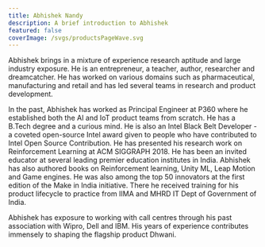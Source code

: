 ```yaml
---
title: Abhishek Nandy
description: A brief introduction to Abhishek
featured: false
coverImage: /svgs/productsPageWave.svg
---
```


Abhishek brings in a mixture of experience research aptitude and large industry exposure. He is an entrepreneur, a teacher, author, researcher and dreamcatcher. He has worked on various domains such as pharmaceutical, manufacturing and retail and has led several teams in research and product development.

In the past, Abhishek has worked as Principal Engineer at P360 where he established both the AI and IoT product teams from scratch. He has a B.Tech degree and a curious mind. He is also an Intel Black Belt Developer - a coveted open-source Intel award given to people who have contributed to Intel Open Source Contribution. He has presented his research work on Reinforcement Learning at ACM SIGGRAPH 2018. He has been an invited educator at several leading premier education institutes in India. Abhishek has also authored books on Reinforcement learning, Unity ML, Leap Motion and Game engines. He was also among the top 50 innovators at the first edition of the Make in India initiative. There he received training for his product lifecycle to practice from IIMA and MHRD IT Dept of Government of India.

Abhishek has exposure to working with call centres through his past association with Wipro, Dell and IBM. His years of experience contributes immensely to shaping the flagship product Dhwani.
